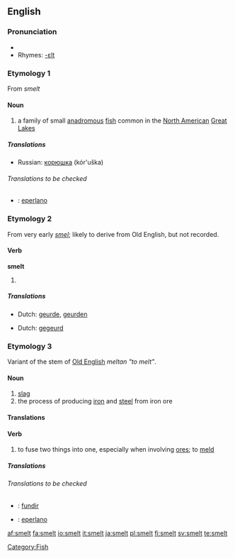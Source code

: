==English==

===Pronunciation===
*{{IPA|/'smεlt/}}
*Rhymes: [[Rhymes:English:-ɛlt|-ɛlt]]

===Etymology 1===
From {{OE.}} ''smelt''

====Noun====
{{en-noun}}

# a family of small [[anadromous]] [[fish]] common in the [[North America]]n [[Great Lakes]]

=====Translations=====
{{trans-top|a family of small fish}}
{{trans-mid}}
*Russian: [[корюшка]] (kór'uška) {{f}}
{{trans-bottom}}

======Translations to be checked======
{{checktrans}}
{{trans-top|translations to be checked}}

{{trans-mid}}
*{{ttbc|Spanish}}: [[eperlano]] {{m}}
{{trans-bottom}}

[[Category:Fish]]

===Etymology 2===
From very early {{ME.}} ''[[smel]]''; likely to derive from Old English, but not recorded.

====Verb====
'''smelt'''

# {{past of|smell}}

=====Translations=====
{{trans-top|simple past tense of smell}}
*Dutch: [[geurde]], [[geurden]]
{{trans-mid}}
{{trans-bottom}}

{{trans-top|past participle of smell}}
*Dutch: [[gegeurd]]
{{trans-mid}}
{{trans-bottom}}

===Etymology 3===
Variant of the stem of [[Old English]] ''meltan "to melt"''.

====Noun====
{{en-noun}}

# [[slag]] {{rfv-sense}}
# the process of producing [[iron]] and [[steel]] from iron ore {{rfv-sense}}

====Translations====
{{trans-top|process of producing iron and steel from iron ore}}
{{trans-mid}}
{{trans-bottom}}

====Verb====
{{en-verb}}
# to fuse two things into one, especially when involving [[ore]]s; to [[meld]]

=====Translations=====
{{trans-top|to fuse two things into one}}
{{trans-mid}}
{{trans-bottom}}


======Translations to be checked======
{{checktrans}}
{{trans-top|translations to be checked}}

{{trans-mid}}
*{{ttbc|Portuguese}}: [[fundir]]
*{{ttbc|Spanish}}: [[eperlano]] {{m}}
{{trans-bottom}}

[[af:smelt]]
[[fa:smelt]]
[[io:smelt]]
[[it:smelt]]
[[ja:smelt]]
[[pl:smelt]]
[[fi:smelt]]
[[sv:smelt]]
[[te:smelt]]